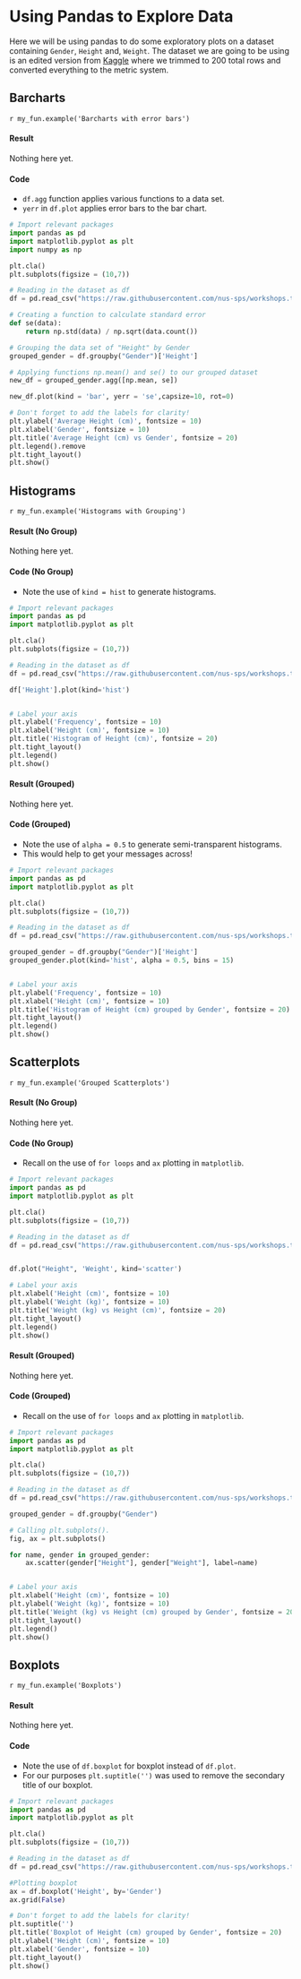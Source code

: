 # Using Pandas to Explore Data

Here we will be using pandas to do some exploratory plots on a dataset containing `Gender`, `Height` and, `Weight`. The dataset we are going to be using is an edited version from [Kaggle](https://www.kaggle.com/mustafaali96/weight-height/version/1) where we trimmed to 200 total rows and converted everything to the metric system.

## Barcharts

`r my_fun.example('Barcharts with error bars')`

#### Result {-}

Nothing here yet.

#### Code {-}

- `df.agg` function applies various functions to a data set.
- `yerr` in `df.plot` applies error bars to the bar chart.

```python
# Import relevant packages
import pandas as pd
import matplotlib.pyplot as plt
import numpy as np

plt.cla()
plt.subplots(figsize = (10,7))

# Reading in the dataset as df
df = pd.read_csv("https://raw.githubusercontent.com/nus-sps/workshops.tfi.data-visualisation/main/files/height-weight-metric.csv")

# Creating a function to calculate standard error
def se(data):
    return np.std(data) / np.sqrt(data.count())

# Grouping the data set of "Height" by Gender
grouped_gender = df.groupby("Gender")['Height']

# Applying functions np.mean() and se() to our grouped dataset
new_df = grouped_gender.agg([np.mean, se])

new_df.plot(kind = 'bar', yerr = 'se',capsize=10, rot=0)

# Don't forget to add the labels for clarity!
plt.ylabel('Average Height (cm)', fontsize = 10)
plt.xlabel('Gender', fontsize = 10)
plt.title('Average Height (cm) vs Gender', fontsize = 20)
plt.legend().remove
plt.tight_layout()
plt.show()
```

## Histograms

`r my_fun.example('Histograms with Grouping')`

#### Result (No Group){-}

Nothing here yet.

#### Code (No Group) {-}

- Note the use of `kind = hist` to generate histograms.

```python
# Import relevant packages
import pandas as pd
import matplotlib.pyplot as plt

plt.cla()
plt.subplots(figsize = (10,7))

# Reading in the dataset as df
df = pd.read_csv("https://raw.githubusercontent.com/nus-sps/workshops.tfi.data-visualisation/main/files/height-weight-metric.csv")

df['Height'].plot(kind='hist')


# Label your axis
plt.ylabel('Frequency', fontsize = 10)
plt.xlabel('Height (cm)', fontsize = 10)
plt.title('Histogram of Height (cm)', fontsize = 20)
plt.tight_layout()
plt.legend()
plt.show()
```

#### Result (Grouped){-}

Nothing here yet.

#### Code (Grouped) {-}

- Note the use of `alpha = 0.5` to generate semi-transparent histograms.
- This would help to get your messages across!

```python
# Import relevant packages
import pandas as pd
import matplotlib.pyplot as plt

plt.cla()
plt.subplots(figsize = (10,7))

# Reading in the dataset as df
df = pd.read_csv("https://raw.githubusercontent.com/nus-sps/workshops.tfi.data-visualisation/main/files/height-weight-metric.csv")

grouped_gender = df.groupby("Gender")['Height']
grouped_gender.plot(kind='hist', alpha = 0.5, bins = 15)


# Label your axis
plt.ylabel('Frequency', fontsize = 10)
plt.xlabel('Height (cm)', fontsize = 10)
plt.title('Histogram of Height (cm) grouped by Gender', fontsize = 20)
plt.tight_layout()
plt.legend()
plt.show()
```

## Scatterplots

`r my_fun.example('Grouped Scatterplots')`

#### Result (No Group){-}

Nothing here yet.

#### Code (No Group){-}

- Recall on the use of `for loops` and `ax` plotting in `matplotlib`.

```python
# Import relevant packages
import pandas as pd
import matplotlib.pyplot as plt

plt.cla()
plt.subplots(figsize = (10,7))

# Reading in the dataset as df
df = pd.read_csv("https://raw.githubusercontent.com/nus-sps/workshops.tfi.data-visualisation/main/files/height-weight-metric.csv")


df.plot("Height", 'Weight', kind='scatter')

# Label your axis
plt.xlabel('Height (cm)', fontsize = 10)
plt.ylabel('Weight (kg)', fontsize = 10)
plt.title('Weight (kg) vs Height (cm)', fontsize = 20)
plt.tight_layout()
plt.legend()
plt.show()
```

#### Result (Grouped){-}

Nothing here yet.

#### Code (Grouped){-}

- Recall on the use of `for loops` and `ax` plotting in `matplotlib`.

```python
# Import relevant packages
import pandas as pd
import matplotlib.pyplot as plt

plt.cla()
plt.subplots(figsize = (10,7))

# Reading in the dataset as df
df = pd.read_csv("https://raw.githubusercontent.com/nus-sps/workshops.tfi.data-visualisation/main/files/height-weight-metric.csv")

grouped_gender = df.groupby("Gender")

# Calling plt.subplots().
fig, ax = plt.subplots()

for name, gender in grouped_gender:
    ax.scatter(gender["Height"], gender["Weight"], label=name)


# Label your axis
plt.xlabel('Height (cm)', fontsize = 10)
plt.ylabel('Weight (kg)', fontsize = 10)
plt.title('Weight (kg) vs Height (cm) grouped by Gender', fontsize = 20)
plt.tight_layout()
plt.legend()
plt.show()
```

## Boxplots

`r my_fun.example('Boxplots')`

#### Result {-}

Nothing here yet.

#### Code {-}

- Note the use of `df.boxplot` for boxplot instead of `df.plot`.
- For our purposes `plt.suptitle('')` was used to remove the secondary title of our boxplot.

```python
# Import relevant packages
import pandas as pd
import matplotlib.pyplot as plt

plt.cla()
plt.subplots(figsize = (10,7))

# Reading in the dataset as df
df = pd.read_csv("https://raw.githubusercontent.com/nus-sps/workshops.tfi.data-visualisation/main/files/height-weight-metric.csv")

#Plotting boxplot
ax = df.boxplot('Height', by='Gender')
ax.grid(False)

# Don't forget to add the labels for clarity!
plt.suptitle('')
plt.title('Boxplot of Height (cm) grouped by Gender', fontsize = 20)
plt.ylabel('Height (cm)', fontsize = 10)
plt.xlabel('Gender', fontsize = 10)
plt.tight_layout()
plt.show()
```